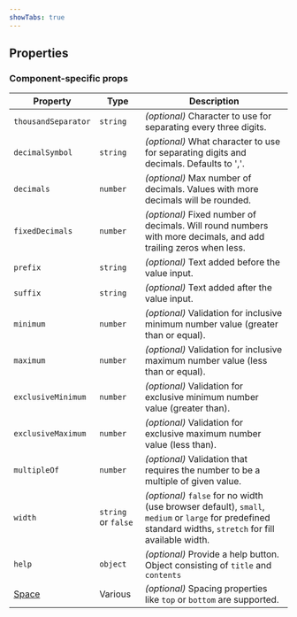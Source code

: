 ```yaml
---
showTabs: true
---
```



## Properties

<DataValueReadwriteProperties type="number" />

### Component-specific props

| Property                                | Type                | Description                                                                                                                                               |
| --------------------------------------- | ------------------- | --------------------------------------------------------------------------------------------------------------------------------------------------------- |
| `thousandSeparator`                     | `string`            | _(optional)_ Character to use for separating every three digits.                                                                                          |
| `decimalSymbol`                         | `string`            | _(optional)_ What character to use for separating digits and decimals. Defaults to ','.                                                                   |
| `decimals`                              | `number`            | _(optional)_ Max number of decimals. Values with more decimals will be rounded.                                                                           |
| `fixedDecimals`                         | `number`            | _(optional)_ Fixed number of decimals. Will round numbers with more decimals, and add trailing zeros when less.                                           |
| `prefix`                                | `string`            | _(optional)_ Text added before the value input.                                                                                                           |
| `suffix`                                | `string`            | _(optional)_ Text added after the value input.                                                                                                            |
| `minimum`                               | `number`            | _(optional)_ Validation for inclusive minimum number value (greater than or equal).                                                                       |
| `maximum`                               | `number`            | _(optional)_ Validation for inclusive maximum number value (less than or equal).                                                                          |
| `exclusiveMinimum`                      | `number`            | _(optional)_ Validation for exclusive minimum number value (greater than).                                                                                |
| `exclusiveMaximum`                      | `number`            | _(optional)_ Validation for exclusive maximum number value (less than).                                                                                   |
| `multipleOf`                            | `number`            | _(optional)_ Validation that requires the number to be a multiple of given value.                                                                         |
| `width`                                 | `string` or `false` | _(optional)_ `false` for no width (use browser default), `small`, `medium` or `large` for predefined standard widths, `stretch` for fill available width. |
| `help`                                  | `object`            | _(optional)_ Provide a help button. Object consisting of `title` and `contents`                                                                           |
| [Space](/uilib/layout/space/properties) | Various             | _(optional)_ Spacing properties like `top` or `bottom` are supported.                                                                                     |
